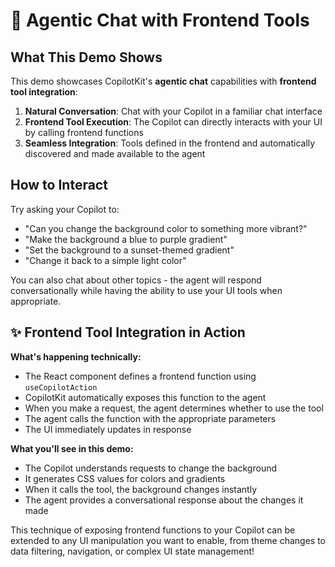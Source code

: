 # 🤖 Agentic Chat with Frontend Tools

## What This Demo Shows

This demo showcases CopilotKit's **agentic chat** capabilities with **frontend tool integration**:
1. **Natural Conversation**: Chat with your Copilot in a familiar chat interface
2. **Frontend Tool Execution**: The Copilot can directly interacts with your UI by calling frontend functions
3. **Seamless Integration**: Tools defined in the frontend and automatically discovered and made available to the agent

## How to Interact

Try asking your Copilot to:
- "Can you change the background color to something more vibrant?"
- "Make the background a blue to purple gradient"
- "Set the background to a sunset-themed gradient"
- "Change it back to a simple light color"

You can also chat about other topics - the agent will respond conversationally while having the ability to use your UI tools when appropriate.

## ✨ Frontend Tool Integration in Action

**What's happening technically:**
- The React component defines a frontend function using `useCopilotAction`
- CopilotKit automatically exposes this function to the agent
- When you make a request, the agent determines whether to use the tool
- The agent calls the function with the appropriate parameters
- The UI immediately updates in response

**What you'll see in this demo:**
- The Copilot understands requests to change the background
- It generates CSS values for colors and gradients
- When it calls the tool, the background changes instantly
- The agent provides a conversational response about the changes it made

This technique of exposing frontend functions to your Copilot can be extended to any UI manipulation you want to enable, from theme changes to data filtering, navigation, or complex UI state management! 